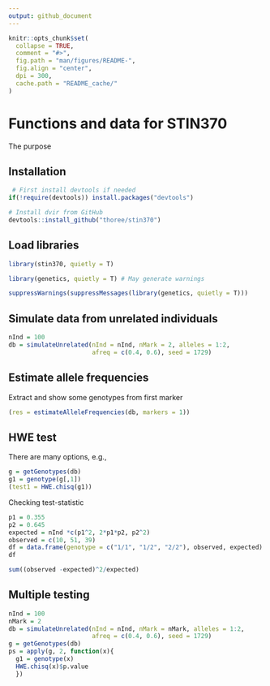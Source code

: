 ```yaml
---
output: github_document
---
```


<!-- README.md is generated from README.Rmd. Please edit that file -->

```r
knitr::opts_chunk$set(
  collapse = TRUE,
  comment = "#>",
  fig.path = "man/figures/README-",
  fig.align = "center",
  dpi = 300,
  cache.path = "README_cache/"
)
```



# Functions and data for STIN370

The purpose 

## Installation


```r
 # First install devtools if needed
if(!require(devtools)) install.packages("devtools")

# Install dvir from GitHub
devtools::install_github("thoree/stin370")
```

## Load libraries

```r
library(stin370, quietly = T)
```

```r
library(genetics, quietly = T) # May generate warnings
```

```r
suppressWarnings(suppressMessages(library(genetics, quietly = T)))
```

## Simulate data from unrelated individuals

```r
nInd = 100
db = simulateUnrelated(nInd = nInd, nMark = 2, alleles = 1:2,
                       afreq = c(0.4, 0.6), seed = 1729)
```

## Estimate allele frequencies

Extract and show some genotypes from first marker


```r
(res = estimateAlleleFrequencies(db, markers = 1))
```


## HWE test 

There are many options, e.g.,

```r
g = getGenotypes(db)
g1 = genotype(g[,1])
(test1 = HWE.chisq(g1))
```
Checking test-statistic

```r
p1 = 0.355
p2 = 0.645
expected = nInd *c(p1^2, 2*p1*p2, p2^2)
observed = c(10, 51, 39)
df = data.frame(genotype = c("1/1", "1/2", "2/2"), observed, expected)
df
```

```r
sum((observed -expected)^2/expected)
```
## Multiple testing

```r
nInd = 100
nMark = 2
db = simulateUnrelated(nInd = nInd, nMark = nMark, alleles = 1:2,
                       afreq = c(0.4, 0.6), seed = 1729)
g = getGenotypes(db)
ps = apply(g, 2, function(x){ 
  g1 = genotype(x)
  HWE.chisq(x)$p.value
  })
```
